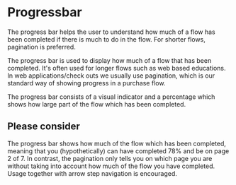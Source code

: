 
<Meta of={ProgressBarStories} />

# Progressbar <Badges of={ProgressBarStories} />
<Subtitle>
The progress bar helps the user to understand how much of a flow has been completed if there is much to do in the flow. For shorter flows, pagination is preferred.
</Subtitle>

<Canvas of={ProgressBarStories.Default} />
<Controls of={ProgressBarStories.Default} />

The progress bar is used to display how much of a flow that has been completed. It's often used for longer flows such as web based educations. In web applications/check outs we usually use pagination, which is our standard way of showing progress in a purchase flow.

The progress bar consists of a visual indicator and a percentage which shows how large part of the flow which has been completed.

## Please consider
The progress bar shows how much of the flow which has been completed, meaning that you (hypothetically) can have completed 78% and be on page 2 of 7. In contrast, the pagination only tells you on which page you are without taking into account how much of the flow you have completed. Usage together with arrow step navigation is encouraged.

